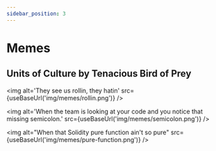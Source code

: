 ```yaml
---
sidebar_position: 3
---
```



# Memes

## Units of Culture by Tenacious Bird of Prey

<img
  alt='They see us rollin, they hatin'
  src={useBaseUrl('img/memes/rollin.png')}
/>

<img
  alt='When the team is looking at your code and you notice that missing semicolon.'
  src={useBaseUrl('img/memes/semicolon.png')}
/>

<img
  alt="When that Solidity pure function ain't so pure"
  src={useBaseUrl('img/memes/pure-function.png')}
/>
